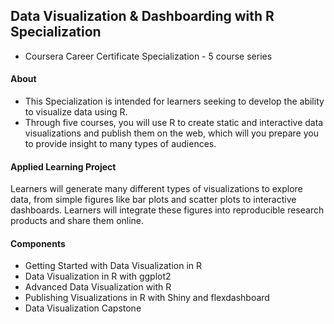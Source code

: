 ## Data Visualization & Dashboarding with R Specialization

* Coursera Career Certificate Specialization - 5 course series

#### About

* This Specialization is intended for learners seeking to develop the ability to visualize data using R. 
* Through five courses, you will use R to create static and interactive data visualizations and publish them on the web, which will you prepare you to provide insight to many types of audiences.

#### Applied Learning Project

Learners will generate many different types of visualizations to explore data, from simple figures like bar plots and scatter plots to interactive dashboards. Learners will integrate these figures into reproducible research products and share them online.

#### Components
* Getting Started with Data Visualization in R
* Data Visualization in R with ggplot2
* Advanced Data Visualization with R
* Publishing Visualizations in R with Shiny and flexdashboard
* Data Visualization Capstone
